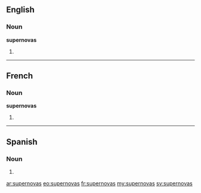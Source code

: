 ==English==

===Noun===
'''supernovas'''

# {{plural of|[[supernova]]}}

----

==French==

===Noun===
'''supernovas''' {{f}}

# {{plural of|[[supernova]]|lang=fr}}

----

==Spanish==

===Noun===
{{head|es|noun form|g=m|g2=p}}

# {{plural of|lang=es|[[supernova]]|nocat=1}}

[[ar:supernovas]]
[[eo:supernovas]]
[[fr:supernovas]]
[[my:supernovas]]
[[sv:supernovas]]